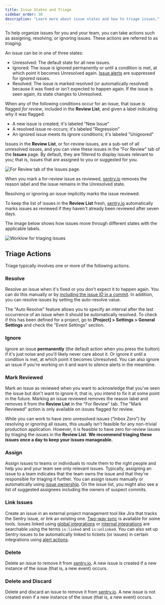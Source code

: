 ```yaml
---
title: Issue States and Triage
sidebar_order: 30
description: "Learn more about issue states and how to triage issues."
---
```


To help organize issues for you and your team, you can take actions such as assigning, resolving, or ignoring issues. These actions are referred to as _triaging_.

An issue can be in one of three states:

- Unresolved: The default state for all new issues.
- Ignored: The issue is ignored permanently or until a condition is met, at which point it becomes Unresolved again. [Issue alerts](/product/alerts-notifications/issue-alerts/) are suppressed for ignored issues.
- Resolved: The issue is marked resolved (or automatically resolved) because it was fixed or isn't expected to happen again. If the issue is seen again, its state changes to Unresolved.

When any of the following conditions occur for an issue, that issue is flagged _for review_, included in the **Review List**, and given a label indicating why it was flagged:

- A new issue is created; it's labeled "New Issue"
- A resolved issue re-occurs; it's labeled "Regression"
- An ignored issue meets its ignore conditions; it's labeled "Unignored"

Issues in the **Review List**, or for-review issues, are a sub-set of all unresolved issues, and you can view these issues in the "For Review" tab of the **Issues** page. By default, they are filtered to display issues relevant to you; that is, issues that are assigned to you or suggested for you.

![For Review tab of the Issues page.](for-review-page-docs.png)

When you mark a for-review issue as reviewed, [sentry.io](https://sentry.io) removes the reason label and the issue remains in the Unresolved state.

Resolving or ignoring an issue implicitly marks the issue reviewed.

To keep the list of issues in the **Review List** fresh, [sentry.io](https://sentry.io) automatically marks issues as reviewed if they haven't already been reviewed after seven days.

The image below shows how issues move through different states with the applicable labels.

![Worklow for triaging issues](issue-workflow.png)

## Triage Actions

Triage typically involves one or more of the following actions.

### Resolve

Resolve an issue when it's fixed or you don't expect it to happen again. You can do this manually or by [including the issue ID in a commit](/product/integrations/source-code-mgmt/github/#resolve-via-commit-or-pull-request). In addition, you can resolve issues by setting the auto-resolve value.

The "Auto Resolve" feature allows you to specify an interval after the last occurrence of an issue when it should be automatically resolved. To check if this has been defined for a project, go to **[Project] > Settings > General Settings** and check the "Event Settings" section.

### Ignore

Ignore an issue **permanently** (the default action when you press the button) if it's just noise and you'll likely never care about it. Or ignore it until a condition is met, at which point it becomes Unresolved. You can also ignore an issue if you're working on it and want to silence alerts in the meantime.

### Mark Reviewed

Mark an issue as reviewed when you want to acknowledge that you've seen the issue but don't want to ignore it; that is, you intend to fix it at some point in the future. Marking an issue reviewed removes the reason label and removes it from the **Review List** in the "For Review" tab. The "Mark Reviewed" action is only available on issues flagged for review.

While you can work to have zero unresolved issues ("Inbox Zero") by resolving or ignoring all issues, this usually isn't feasible for any non-trivial production application. However, it is feasible to have zero for-review issues by triaging the issues in the **Review List**.
**We recommend triaging these issues once a day to keep your issues manageable.**

### Assign

Assign issues to teams or individuals to route them to the right people and help you and your team see only relevant issues. Typically, assigning an issue to a team indicates that the team owns the issue and that they're responsible for triaging it further. You can assign issues manually or automatically using [issue ownership](/product/issues/issue-owners/). On the issue list, you might also see a list of suggested assignees including the owners of suspect commits.

### Link Issues

Create an issue in an external project management tool like Jira that tracks the Sentry issue, or link an existing one. [Two-way sync](/product/accounts/getting-started/#33-issue-tracking) is available for some tools. Issues linked using [global integrations](/product/integrations/integration-platform/#public-integrations) or [internal integrations](/product/integrations/integration-platform/#internal-integrations) are searchable using the terms `is:linked` and `is:unlinked`. You can also set up Sentry issues to be automatically linked to tickets (or issues) in certain integrations using [alert actions](/product/alerts-notifications/issue-alerts/).

### Delete

Delete an issue to remove it from [sentry.io](https://sentry.io). A new issue is created if a new instance of the issue (that is, a new event) occurs.

### Delete and Discard

Delete and discard an issue to remove it from [sentry.io](https://sentry.io). A new issue is not created even if a new instance of the issue (that is, a new event) occurs.
